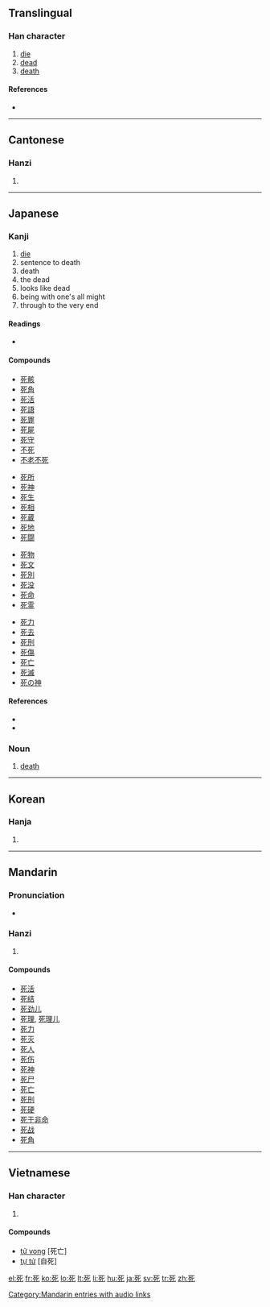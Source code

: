 ==Translingual==

===Han character===
{{Han char|rn=78|rad=歹|as=02|sn=6|four=1021<sub>2</sub>|canj=一弓心 (MNP)}}

# [[die]]
# [[dead]]
# [[death]]

====References====
* {{Han ref|kx=0578.220|dkj=16365|dj=0970.070|hdz=21380.060|uh=6B7B|ud=27515|bh=A6BA|bd=42682}}

----

==Cantonese==

===Hanzi===
{{yue-hanzi|jyut=|y=sei2}}

# {{defn|Cantonese}}

----

==Japanese==

===Kanji===
{{ja-kanji|grade=3|rs=歹02}}

# [[die]]
# sentence to death
# death
# the dead
# looks like dead
# being with one's all might
# through to the very end

====Readings====
* {{ja-readings|on=[[し]] (shi)|kun=[[しぬ]] ([[死ぬ]], shinu)}}

====Compounds====
{{top4}}
* [[死骸]]
* [[死角]]
* [[死活]]
* [[死語]]
* [[死罪]]
* [[死屍]]
* [[死守]]
* [[不死]]
* [[不老不死]]
{{mid4}}
* [[死所]]
* [[死神]]
* [[死生]]
* [[死相]]
* [[死蔵]]
* [[死地]]
* [[死闘]]
{{mid4}}
* [[死物]]
* [[死文]]
* [[死別]]
* [[死没]]
* [[死命]]
* [[死霊]]
{{mid4}}
* [[死力]]
* [[死去]]
* [[死刑]]
* [[死傷]]
* [[死亡]]
* [[死滅]]
* [[死の神]]
{{bottom}}

====References====
* {{S-JIS|8E80}}
* {{JIS|3B60}}

===Noun===
{{ja-noun|k|hira=し|rom=shi}}

# [[death]]

----

==Korean==

===Hanja===
{{ko-hanja|hangeul=[[사]]|eumhun=|rv=sa|mr=sa|y=sa}}

# {{defn|Korean}}

----

==Mandarin==

===Pronunciation===
* {{audio|zh-sǐ.ogg|audio}}

===Hanzi===
{{cmn-hanzi|pin=[[sǐ]] ([[si3]])|wg=ssu<sup>3</sup>}}

# {{defn|Mandarin}}

====Compounds====
* [[死活]]
* [[死结]]
* [[死劲儿]]
* [[死理]], [[死理儿]]
* [[死力]]
* [[死灭]]
* [[死人]]
* [[死伤]]
* [[死神]]
* [[死尸]]
* [[死亡]]
* [[死刑]]
* [[死硬]]
* [[死于非命]]
* [[死战]]
* [[死角]]

[[Category:Mandarin entries with audio links]]

----

==Vietnamese==

===Han character===
{{vi-hantu|[[tử]]}}

# {{defn|Vietnamese}}

====Compounds====
* [[tử vong]] [死亡]
* [[tự tử]] [自死]

[[el:死]]
[[fr:死]]
[[ko:死]]
[[lo:死]]
[[lt:死]]
[[li:死]]
[[hu:死]]
[[ja:死]]
[[sv:死]]
[[tr:死]]
[[zh:死]]